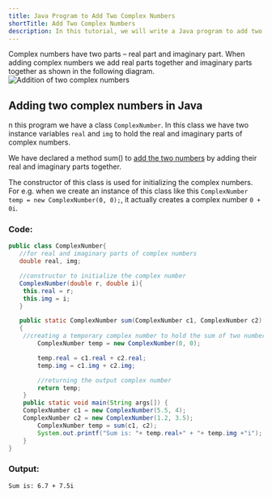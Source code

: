 ```yaml
---
title: Java Program to Add Two Complex Numbers
shortTitle: Add Two Complex Numbers
description: In this tutorial, we will write a Java program to add two complex numbers.
---
```


Complex numbers have two parts – real part and imaginary part. When adding complex numbers we add real parts together and imaginary parts together as shown in the following diagram.
![Addition of two complex numbers](https://via.placeholder.com/800x500.webp?text=Addition+of+two+complex+numbers)

## Adding two complex numbers in Java

n this program we have a class `ComplexNumber`. In this class we have two instance variables `real` and `img` to hold the real and imaginary parts of complex numbers.

We have declared a method sum() to [add the two numbers](./add-two-integers) by adding their real and imaginary parts together.

The constructor of this class is used for initializing the complex numbers. For e.g. when we create an instance of this class like this `ComplexNumber temp = new ComplexNumber(0, 0);`, it actually creates a complex number `0 + 0i`.

### Code:

```java
public class ComplexNumber{
   //for real and imaginary parts of complex numbers
   double real, img;

   //constructor to initialize the complex number
   ComplexNumber(double r, double i){
	this.real = r;
	this.img = i;
   }

   public static ComplexNumber sum(ComplexNumber c1, ComplexNumber c2)
   {
	//creating a temporary complex number to hold the sum of two numbers
        ComplexNumber temp = new ComplexNumber(0, 0);

        temp.real = c1.real + c2.real;
        temp.img = c1.img + c2.img;

        //returning the output complex number
        return temp;
    }
    public static void main(String args[]) {
	ComplexNumber c1 = new ComplexNumber(5.5, 4);
	ComplexNumber c2 = new ComplexNumber(1.2, 3.5);
        ComplexNumber temp = sum(c1, c2);
        System.out.printf("Sum is: "+ temp.real+" + "+ temp.img +"i");
    }
}
```
### Output:

```plaintext
Sum is: 6.7 + 7.5i
```
